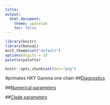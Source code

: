 ```yaml
---
title:
output: 
  html_document: 
    theme: spacelab
    toc: false
---
```

```r
library(knitr)
library(bonsai)
knit_theme$set("default")
options(digits = 3)
palette(palette)
```
```r
knitr::opts_chunk$set(dev="png")
```
#primates HKY Gamma one chain
##[Diagnostics](flags.html)

##[Numerical parameters](numeric_parameters.html)

##[Clade parameters](clade_parameters.html)

